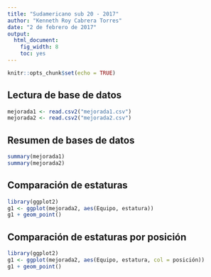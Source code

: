 ```yaml
---
title: "Sudamericano sub 20 - 2017"
author: "Kenneth Roy Cabrera Torres"
date: "2 de febrero de 2017"
output: 
  html_document: 
    fig_width: 8
    toc: yes
---
```


```r
knitr::opts_chunk$set(echo = TRUE)
```

## Lectura de base de datos
```r
mejorada1 <- read.csv2("mejorada1.csv")
mejorada2 <- read.csv2("mejorada2.csv")
```

## Resumen de bases de datos
```r
summary(mejorada1)
summary(mejorada2)
```

## Comparación de estaturas
```r
library(ggplot2)
g1 <- ggplot(mejorada2, aes(Equipo, estatura))
g1 + geom_point()
```

## Comparación de estaturas por posición
```r
library(ggplot2)
g1 <- ggplot(mejorada2, aes(Equipo, estatura, col = posición))
g1 + geom_point()
```

